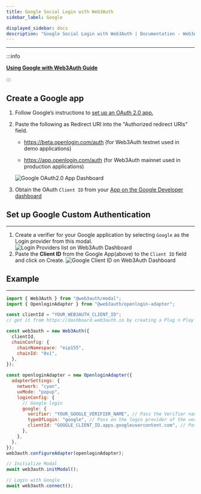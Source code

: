 ```yaml
---
title: Google Social Login with Web3Auth
sidebar_label: Google

displayed_sidebar: docs
description: "Google Social Login with Web3Auth | Documentation - Web3Auth"
---
```


---

:::info

**[Using Google with Web3Auth Guide](/guides/google)**

:::

## Create a Google app

1. Follow Google’s instructions to [set up an OAuth 2.0 app.](https://support.google.com/cloud/answer/6158849?hl=en)
2. Paste the following as Redirect URI into the "Authorized redirect URIs" field.

   - https://beta.openlogin.com/auth (for Web3Auth testnet used in demo applications)

   - https://app.openlogin.com/auth (for Web3Auth mainnet used in production applications)

   ![Google OAuth2.0 App Dashboard](/contents/social-providers/google/google-app-redirect-uri.png)

3. Obtain the OAuth `Client ID` from your [App on the Google Developer dashboard](https://console.developers.google.com/)

## Set up Google Custom Authentication

---

1. Create a verifier for your Google application by selecting `Google` as the Login provider from this modal.
   ![Login Providers list on Web3Auth Dashboard](/dashboard/verifiers/login-providers-list.png)
2. Paste the **Client ID** from the Google App(above) to the `Client ID` field and click on Create.
   ![Google Client ID on Web3Auth Dashboard](/dashboard/verifiers/google-verifier.png)

## Example

---

```js
import { Web3Auth } from "@web3auth/modal";
import { OpenloginAdapter } from "@web3auth/openlogin-adapter";

const clientId = "YOUR_WEB3AUTH_CLIENT_ID";
// get it from https://dashboard.web3auth.io by creating a Plug n Play project.

const web3auth = new Web3Auth({
  clientId,
  chainConfig: {
    chainNamespace: "eip155",
    chainId: "0x1",
  },
});

const openloginAdapter = new OpenloginAdapter({
  adapterSettings: {
    network: "cyan",
    uxMode: "popup",
    loginConfig: {
      // Google login
      google: {
        verifier: "YOUR_GOOGLE_VERIFIER_NAME", // Pass the Verifier name here
        typeOfLogin: "google", // Pass on the login provider of the verifier you've created
        clientId: "GOOGLE_CLIENT_ID.apps.googleusercontent.com", // Pass on the Google `Client ID` here
      },
    },
  },
});
web3auth.configureAdapter(openloginAdapter);

// Initialize Modal
await web3auth.initModal();

// Login with Google
await web3auth.connect();
```
